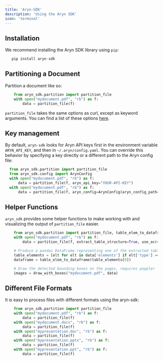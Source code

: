 ```yaml
---
title: 'Aryn-SDK'
description: 'Using the Aryn SDK'
icon: 'terminal'
---
```


## Installation

We recommend installing the Aryn SDK library using `pip`:

```python
   pip install aryn-sdk
```

## Partitioning a Document
Partition a document like so:

```python
    from aryn_sdk.partition import partition_file
    with open("mydocument.pdf", "rb") as f:
        data = partition_file(f)
```

``partition_file`` takes the same options as curl, except as keyword arguments. You can find a list of these options [here](options_deep_dive.mdx).

## Key management

By default, ``aryn-sdk`` looks for Aryn API keys first in the environment variable ``ARYN_API_KEY``, and then in ``~/.aryn/config.yaml``. You can override this behavior by specifying a key directly or a different path to the Aryn config file:

```python
  from aryn_sdk.partition import partition_file
  from aryn_sdk.config import ArynConfig
  with open("mydocument.pdf", "rb") as f:
      data = partition_file(f, aryn_api_key="YOUR-API-KEY")
  with open("mydocument.pdf", "rb") as f:
      data = partition_file(f, aryn_config=ArynConfig(aryn_config_path="~/dotfiles/.aryn/config.yaml"))
```
## Helper Functions

``aryn_sdk`` provides some helper functions to make working with and visualizing the output of ``partition_file`` easier.

```python
    from aryn_sdk.partition import partition_file, table_elem_to_dataframe, draw_with_boxes
    with open("mydocument.pdf", "rb") as f:
        data = partition_file(f, extract_table_structure=True, use_ocr=True, extract_images=True, threshold=0.35)

    # Produce a pandas DataFrame representing one of the extracted tables
    table_elements = [elt for elt in data['elements'] if elt['type'] == 'table']
    dataframe = table_elem_to_dataframe(table_elements[0])

    # Draw the detected bounding boxes on the pages. requires poppler
    images = draw_with_boxes("mydocument.pdf", data)
```
## Different File Formats

It is easy to process files with different formats using the aryn-sdk:

```python
    from aryn_sdk.partition import partition_file
    with open("mydocument.pdf", "rb") as f:
        data = partition_file(f)
    with open("mydocument.docx", "rb") as f:
        data = partition_file(f)
    with open("mypresentation.doc", "rb") as f:
        data = partition_file(f)
    with open("mypresentation.pptx", "rb") as f:
        data = partition_file(f)
    with open("mypresentation.ppt", "rb") as f:
        data = partition_file(f)
```
